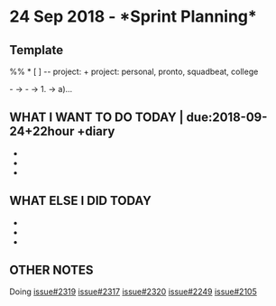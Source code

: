 =24 Sep 2018 - *Sprint Planning*=

== Template ==
%% * [ ] <text> -- project:<name> +<tag>
project: personal, pronto, squadbeat, college

- -> - -> 1. -> a)...

== WHAT I WANT TO DO TODAY | due:2018-09-24+22hour +diary ==
*
*
*

== WHAT ELSE I DID TODAY ==
*
*
*

== OTHER NOTES ==
Doing
[[issue#2319]]
[[issue#2317]]
[[issue#2320]]
[[issue#2249]]
[[issue#2105]]
